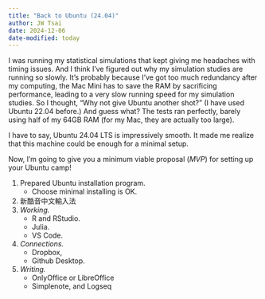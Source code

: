 ```yaml
---
title: "Back to Ubuntu (24.04)"
author: JW Tsai
date: 2024-12-06
date-modified: today
---
```


I was running my statistical simulations that kept giving me headaches with timing issues. And I think I've figured out why my simulation studies are running so slowly. It's probably because I've got too much redundancy after my computing, the Mac Mini has to save the RAM by sacrificing performance, leading to a very slow running speed for my simulation studies. So I thought, "Why not give Ubuntu another shot?" (I have used Ubuntu 22.04 before.) And guess what? The tests ran perfectly, barely using half of my 64GB RAM (for my Mac, they are actually too large).

I have to say, Ubuntu 24.04 LTS is impressively smooth. It made me realize that this machine could be enough for a minimal setup.

Now, I'm going to give you a minimum viable proposal (*MVP*) for setting up your Ubuntu camp!

1.  Prepared Ubuntu installation program.
    -   Choose minimal installing is OK.
2.  新酷音中文輸入法
3.  *Working.*
    -   R and RStudio.
    -   Julia.
    -   VS Code.
4.  *Connections.*
    -   Dropbox,
    -   Github Desktop.
5.  *Writing.*
    -   OnlyOffice or LibreOffice
    -   Simplenote, and Logseq
